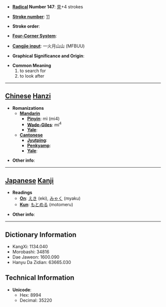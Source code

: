 * '''[[Wiktionary:Chinese radical index| Radical]] Number 147''': [[Wiktionary:Chinese radical index 見|見]]+4 strokes

* '''[[Wiktionary:Chinese total strokes index|Stroke number]]''': [[Wiktionary:Chinese total strokes index 11|11]]

* '''Stroke order''': 

* '''[[Wiktionary:Chinese four corner index|Four-Corner System]]''': 

* '''[[Wiktionary:Chinese Cangjie index|Cangjie input]]''': 一火月山山 (MFBUU)

* '''Graphical Significance and Origin''': 

* '''Common Meaning'''
*#to search for
*# to look after


----

== [[Chinese]] [[Hanzi]] ==

* '''Romanizations'''
** '''[[Mandarin]]'''
*** '''[[Pinyin]]''': mì (mi4)
*** '''[[Wade-Giles]]''': mi<sup>4</sup>
*** '''[[Yale]]''': 
** '''[[Cantonese]]'''
*** '''[[Jyutping]]''':
*** '''[[Penkyamp]]''': 
*** '''[[Yale]]''': 

* '''Other info''': 

----

== [[Japanese]] [[Kanji]] ==

* '''Readings'''
** '''[[On]]''': [[えき]] (eki), [[みゃく]] (myaku)
** '''[[Kun]]''': [[もとめる]] (motomeru)

* '''Other info''':  

----

== Dictionary Information ==

* KangXi: 1134.040
* Morobashi: 34816
* Dae Jaweon: 1600.090
* Hanyu Da Zidian: 63665.030

== Technical Information ==

* '''Unicode''':
** Hex: 8994
** Decimal: 35220